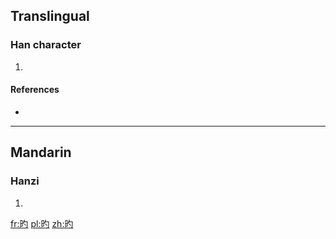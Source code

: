 ==Translingual==

===Han character===
{{Han char|rn=72|rad=日|as=03|sn=7|four=6702<sub>0</sub>|canj=日心戈 (API), 日心一 (APM)|ids=⿰[[日]][[勺]]}}

# {{defn|Han|sort=日03}}

====References====
* {{Han ref|kx=0490.130|dkj=13760|dj=0851.140|hdz=21487.150|uh=65F3|ud=26099|bh=CAFA|bd=51962}}

----

==Mandarin==

===Hanzi===
{{cmn-hanzi|pin=[[dì]] ([[di4]])|wg=ti<sup>4</sup>}}

# {{defn|lang=cmn|sort=日03}}

[[fr:旳]]
[[pl:旳]]
[[zh:旳]]